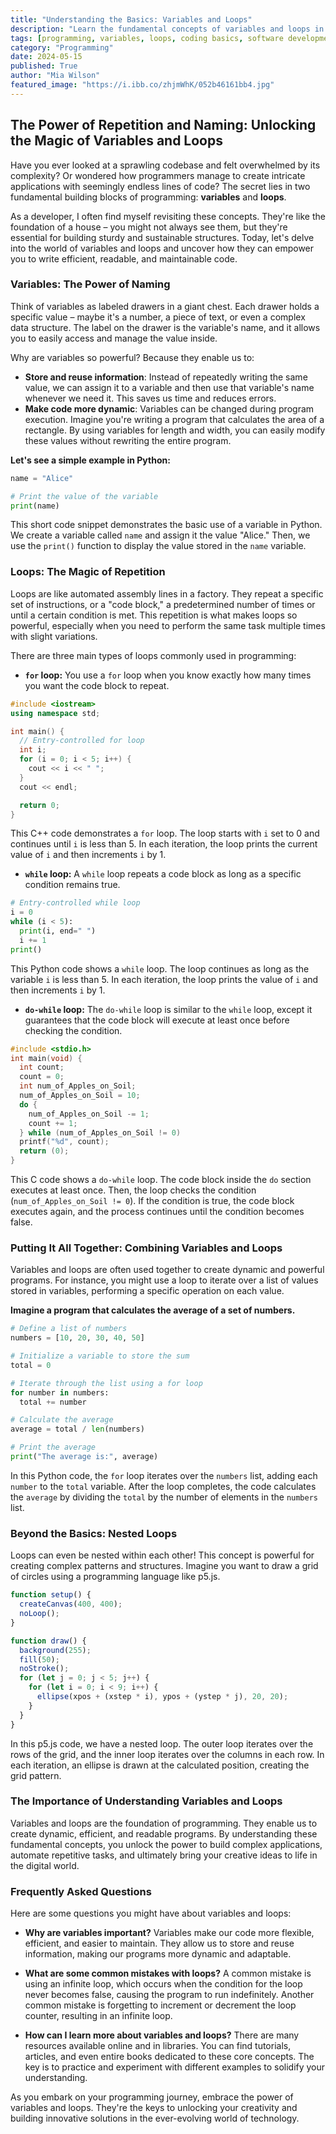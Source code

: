 ```yaml
---
title: "Understanding the Basics: Variables and Loops"
description: "Learn the fundamental concepts of variables and loops in programming. Understand how they work, their benefits, and common use cases with practical examples in Python, C++, and JavaScript."
tags: [programming, variables, loops, coding basics, software development, python, c++, javascript, code examples, beginner programming]
category: "Programming"
date: 2024-05-15
published: True
author: "Mia Wilson"
featured_image: "https://i.ibb.co/zhjmWhK/052b46161bb4.jpg"
---
```


## The Power of Repetition and Naming: Unlocking the Magic of Variables and Loops

Have you ever looked at a sprawling codebase and felt overwhelmed by its complexity? Or wondered how programmers manage to create intricate applications with seemingly endless lines of code?  The secret lies in two fundamental building blocks of programming: **variables** and **loops**.  

As a developer, I often find myself revisiting these concepts.  They're like the foundation of a house – you might not always see them, but they're essential for building sturdy and sustainable structures.  Today, let's delve into the world of variables and loops and uncover how they can empower you to write efficient, readable, and maintainable code. 

### Variables:  The Power of Naming

Think of variables as labeled drawers in a giant chest. Each drawer holds a specific value – maybe it's a number, a piece of text, or even a complex data structure.  The label on the drawer is the variable's name, and it allows you to easily access and manage the value inside.

Why are variables so powerful? Because they enable us to:

* **Store and reuse information**:  Instead of repeatedly writing the same value, we can assign it to a variable and then use that variable's name whenever we need it.  This saves us time and reduces errors.
* **Make code more dynamic**:  Variables can be changed during program execution.  Imagine you're writing a program that calculates the area of a rectangle. By using variables for length and width, you can easily modify these values without rewriting the entire program.

**Let's see a simple example in Python:**

```python
name = "Alice"

# Print the value of the variable
print(name)
```

This short code snippet demonstrates the basic use of a variable in Python.  We create a variable called `name` and assign it the value "Alice."  Then, we use the `print()` function to display the value stored in the `name` variable. 

### Loops: The Magic of Repetition

Loops are like automated assembly lines in a factory. They repeat a specific set of instructions, or a "code block," a predetermined number of times or until a certain condition is met.  This repetition is what makes loops so powerful, especially when you need to perform the same task multiple times with slight variations.

There are three main types of loops commonly used in programming:

* **`for` loop:**  You use a `for` loop when you know exactly how many times you want the code block to repeat.

```c++
#include <iostream>
using namespace std;

int main() {
  // Entry-controlled for loop
  int i;
  for (i = 0; i < 5; i++) {
    cout << i << " ";
  }
  cout << endl;

  return 0;
}
```

This C++ code demonstrates a `for` loop.  The loop starts with `i` set to 0 and continues until `i` is less than 5. In each iteration, the loop prints the current value of `i` and then increments `i` by 1.

* **`while` loop:**  A `while` loop repeats a code block as long as a specific condition remains true.

```python
# Entry-controlled while loop
i = 0
while (i < 5):
  print(i, end=" ")
  i += 1
print()
```

This Python code shows a `while` loop. The loop continues as long as the variable `i` is less than 5. In each iteration, the loop prints the value of `i` and then increments `i` by 1.

* **`do-while` loop:**  The `do-while` loop is similar to the `while` loop, except it guarantees that the code block will execute at least once before checking the condition.

```c++
#include <stdio.h>
int main(void) {
  int count;
  count = 0;
  int num_of_Apples_on_Soil;
  num_of_Apples_on_Soil = 10;
  do {
    num_of_Apples_on_Soil -= 1;
    count += 1;
  } while (num_of_Apples_on_Soil != 0)
  printf("%d", count);
  return (0);
}
```

This C code shows a `do-while` loop. The code block inside the `do` section executes at least once. Then, the loop checks the condition (`num_of_Apples_on_Soil != 0`).  If the condition is true, the code block executes again, and the process continues until the condition becomes false.

### Putting It All Together:  Combining Variables and Loops

Variables and loops are often used together to create dynamic and powerful programs.  For instance, you might use a loop to iterate over a list of values stored in variables, performing a specific operation on each value.

**Imagine a program that calculates the average of a set of numbers.**

```python
# Define a list of numbers
numbers = [10, 20, 30, 40, 50]

# Initialize a variable to store the sum
total = 0

# Iterate through the list using a for loop
for number in numbers:
  total += number

# Calculate the average
average = total / len(numbers)

# Print the average
print("The average is:", average)
```

In this Python code, the `for` loop iterates over the `numbers` list, adding each `number` to the `total` variable. After the loop completes, the code calculates the `average` by dividing the `total` by the number of elements in the `numbers` list.

###  Beyond the Basics: Nested Loops

Loops can even be nested within each other!  This concept is powerful for creating complex patterns and structures. Imagine you want to draw a grid of circles using a programming language like p5.js.

```javascript
function setup() {
  createCanvas(400, 400);
  noLoop();
}

function draw() {
  background(255);
  fill(50);
  noStroke();
  for (let j = 0; j < 5; j++) {
    for (let i = 0; i < 9; i++) {
      ellipse(xpos + (xstep * i), ypos + (ystep * j), 20, 20);
    }
  }
}
```

In this p5.js code, we have a nested loop. The outer loop iterates over the rows of the grid, and the inner loop iterates over the columns in each row. In each iteration, an ellipse is drawn at the calculated position, creating the grid pattern.

###  The Importance of Understanding Variables and Loops

Variables and loops are the foundation of programming. They enable us to create dynamic, efficient, and readable programs. By understanding these fundamental concepts, you unlock the power to build complex applications, automate repetitive tasks, and ultimately bring your creative ideas to life in the digital world.

###  Frequently Asked Questions

Here are some questions you might have about variables and loops:

* **Why are variables important?**  Variables make our code more flexible, efficient, and easier to maintain. They allow us to store and reuse information, making our programs more dynamic and adaptable.

* **What are some common mistakes with loops?**  A common mistake is using an infinite loop, which occurs when the condition for the loop never becomes false, causing the program to run indefinitely.  Another common mistake is forgetting to increment or decrement the loop counter, resulting in an infinite loop.

* **How can I learn more about variables and loops?**  There are many resources available online and in libraries.  You can find tutorials, articles, and even entire books dedicated to these core concepts.  The key is to practice and experiment with different examples to solidify your understanding.

As you embark on your programming journey, embrace the power of variables and loops. They're the keys to unlocking your creativity and building innovative solutions in the ever-evolving world of technology.
